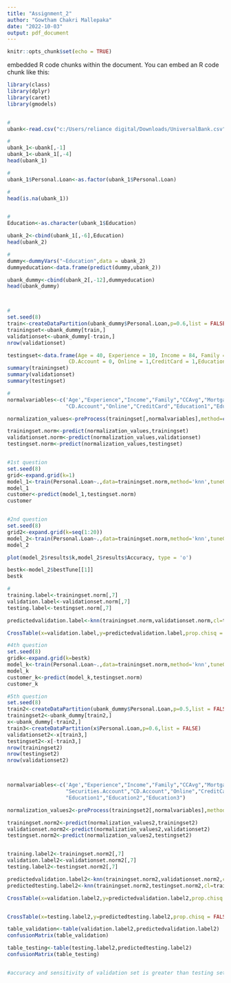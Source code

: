 ---
title: "Assignment_2"
author: "Gowtham Chakri Mallepaka"
date: "2022-10-03"
output: pdf_document
---

```{r setup, include=FALSE}
knitr::opts_chunk$set(echo = TRUE)
```
embedded R code chunks within the document. You can embed an R code chunk like this:

```{r}
library(class)
library(dplyr)
library(caret)
library(gmodels)


#
ubank<-read.csv("c:/Users/reliance digital/Downloads/UniversalBank.csv")

#
ubank_1<-ubank[,-1]
ubank_1<-ubank_1[,-4]
head(ubank_1)

#
ubank_1$Personal.Loan<-as.factor(ubank_1$Personal.Loan)

#
head(is.na(ubank_1))


#
Education<-as.character(ubank_1$Education)

ubank_2<-cbind(ubank_1[,-6],Education)
head(ubank_2)

#
dummy<-dummyVars("~Education",data = ubank_2)
dummyeducation<-data.frame(predict(dummy,ubank_2))

ubank_dummy<-cbind(ubank_2[,-12],dummyeducation)
head(ubank_dummy)



#
set.seed(8)
train<-createDataPartition(ubank_dummy$Personal.Loan,p=0.6,list = FALSE)
trainingset<-ubank_dummy[train,]
validationset<-ubank_dummy[-train,]
nrow(validationset)

testingset<-data.frame(Age = 40, Experience = 10, Income = 84, Family = 2, CCAvg = 2,  Mortgage = 0, Securities.Account = 0, 
                    CD.Account = 0, Online = 1,CreditCard = 1,Education1 = 0, Education2 = 1, Education3 = 0)
summary(trainingset)
summary(validationset)
summary(testingset)

#
normalvariables<-c('Age',"Experience","Income","Family","CCAvg","Mortgage","Securities.Account",
                   "CD.Account","Online","CreditCard","Education1","Education2","Education3")

normalization_values<-preProcess(trainingset[,normalvariables],method=c('center','scale'))

trainingset.norm<-predict(normalization_values,trainingset)
validationset.norm<-predict(normalization_values,validationset)
testingset.norm<-predict(normalization_values,testingset)


#1st question
set.seed(8)
grid<-expand.grid(k=1)
model_1<-train(Personal.Loan~.,data=trainingset.norm,method='knn',tuneGrid=grid)
model_1
customer<-predict(model_1,testingset.norm)
customer


#2nd question
set.seed(8)
grid2<-expand.grid(k=seq(1:20))
model_2<-train(Personal.Loan~.,data=trainingset.norm,method='knn',tuneGrid=grid2)
model_2

plot(model_2$results$k,model_2$results$Accuracy, type = 'o')

bestk<-model_2$bestTune[[1]]
bestk

#
training.label<-trainingset.norm[,7]
validation.label<-validationset.norm[,7]
testing.label<-testingset.norm[,7]

predictedvalidation.label<-knn(trainingset.norm,validationset.norm,cl=training.label,k=bestk)

CrossTable(x=validation.label,y=predictedvalidation.label,prop.chisq = FALSE)

#4th question
set.seed(8)
gridk<-expand.grid(k=bestk)
model_k<-train(Personal.Loan~.,data=trainingset.norm,method='knn',tuneGrid=gridk)
model_k
customer_k<-predict(model_k,testingset.norm)
customer_k

#5th question
set.seed(8)
train2<-createDataPartition(ubank_dummy$Personal.Loan,p=0.5,list = FALSE)
trainingset2<-ubank_dummy[train2,]
x<-ubank_dummy[-train2,]
train3<-createDataPartition(x$Personal.Loan,p=0.6,list = FALSE)
validationset2<-x[train3,]
testingset2<-x[-train3,]
nrow(trainingset2)
nrow(testingset2)
nrow(validationset2)



normalvariables<-c('Age',"Experience","Income","Family","CCAvg","Mortgage",
                   "Securities.Account","CD.Account","Online","CreditCard",
                   "Education1","Education2","Education3")

normalization_values2<-preProcess(trainingset2[,normalvariables],method=c('center','scale'))

trainingset.norm2<-predict(normalization_values2,trainingset2)
validationset.norm2<-predict(normalization_values2,validationset2)
testingset.norm2<-predict(normalization_values2,testingset2)


training.label2<-trainingset.norm2[,7]
validation.label2<-validationset.norm2[,7]
testing.label2<-testingset.norm2[,7]

predictedvalidation.label2<-knn(trainingset.norm2,validationset.norm2,cl=training.label2,k=bestk)
predictedtesting.label2<-knn(trainingset.norm2,testingset.norm2,cl=training.label2,k=bestk)

CrossTable(x=validation.label2,y=predictedvalidation.label2,prop.chisq = FALSE)


CrossTable(x=testing.label2,y=predictedtesting.label2,prop.chisq = FALSE)

table_validation<-table(validation.label2,predictedvalidation.label2)
confusionMatrix(table_validation)

table_testing<-table(testing.label2,predictedtesting.label2)
confusionMatrix(table_testing)


#accuracy and sensitivity of validation set is greater than testing set


```


